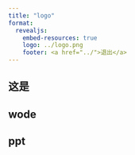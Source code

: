 ```yaml
---
title: "logo"
format:
  revealjs:
    embed-resources: true
    logo: ../logo.png
    footer: <a href="../">退出</a>
---
```


## 这是


## wode

## ppt

